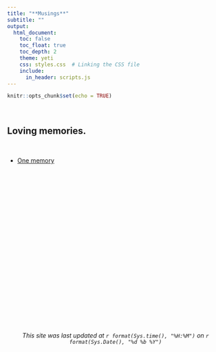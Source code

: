 ```yaml
---
title: "**Musings**"
subtitle: ""
output:
  html_document:
    toc: false
    toc_float: true
    toc_depth: 2
    theme: yeti
    css: styles.css  # Linking the CSS file
    include:
      in_header: scripts.js
---
```



```r
knitr::opts_chunk$set(echo = TRUE)
```

<br>

<h2>Loving memories.</h2>

<br>

- [One memory](post_1_en.html)

<br>
<br>
<br>
<br>
<br>
<br>
<br>
<br>
<br>
<br>
<br>
<br>
<br>
<br>
<br>
<br>
<br>
<br>
<br>
<br>
<br>

<h6>
<center>*This site was last updated at `r format(Sys.time(), "%H:%M")` on `r format(Sys.Date(), "%d %b %Y")`*</center>
</h6>